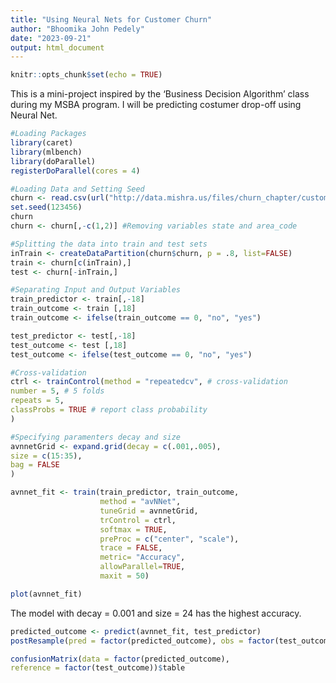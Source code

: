 ---
title: "Using Neural Nets for Customer Churn"
author: "Bhoomika John Pedely"
date: "2023-09-21"
output: html_document
---

```{r setup, include=FALSE}
knitr::opts_chunk$set(echo = TRUE)
```

This is a mini-project inspired by the 'Business Decision Algorithm' class during my MSBA program. I will be predicting costumer drop-off using Neural Net. 

```{r}
#Loading Packages
library(caret)
library(mlbench)
library(doParallel)
registerDoParallel(cores = 4)
```
```{r}
#Loading Data and Setting Seed
churn <- read.csv(url("http://data.mishra.us/files/churn_chapter/customer_churn.csv"))
set.seed(123456)
churn
churn <- churn[,-c(1,2)] #Removing variables state and area_code
```
```{r}
#Splitting the data into train and test sets
inTrain <- createDataPartition(churn$churn, p = .8, list=FALSE)
train <- churn[c(inTrain),]
test <- churn[-inTrain,]
```

```{r}
#Separating Input and Output Variables
train_predictor <- train[,-18]
train_outcome <- train [,18]
train_outcome <- ifelse(train_outcome == 0, "no", "yes")

test_predictor <- test[,-18]
test_outcome <- test [,18]
test_outcome <- ifelse(test_outcome == 0, "no", "yes")
```

```{r}
#Cross-validation
ctrl <- trainControl(method = "repeatedcv", # cross-validation
number = 5, # 5 folds
repeats = 5,
classProbs = TRUE # report class probability
)
```

```{r}
#Specifying paramenters decay and size
avnnetGrid <- expand.grid(decay = c(.001,.005),
size = c(15:35),
bag = FALSE
)
```

```{r}
avnnet_fit <- train(train_predictor, train_outcome,
                    method = "avNNet",
                    tuneGrid = avnnetGrid,
                    trControl = ctrl,
                    softmax = TRUE,
                    preProc = c("center", "scale"),
                    trace = FALSE,
                    metric= "Accuracy",
                    allowParallel=TRUE,
                    maxit = 50)
```

```{r}
plot(avnnet_fit)
```
The model with decay = 0.001 and size = 24 has the highest accuracy.
```{r}
predicted_outcome <- predict(avnnet_fit, test_predictor)
postResample(pred = factor(predicted_outcome), obs = factor(test_outcome))
```
```{r}
confusionMatrix(data = factor(predicted_outcome),
reference = factor(test_outcome))$table
```

